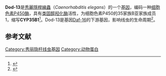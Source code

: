 {{Infobox nonhuman protein
| Name = Cytochrome P450 Dod-13
| image = 
| width = 
| caption = 
| Organism = Caenorhabditis elegans
| TaxID = 6239
| Symbol = Dod-13
| AltSymbols = CYP35B1
| EntrezGene = 178803
| HomoloGene = 116141
| PDB = 
| RefSeqmRNA = NM_001322546
| RefSeqProtein = 
| UniProt = O44650
| Chromosome = V
| EntrezChromosome = 
| GenLoc_start = 3939032
| GenLoc_end = 3941235
}}
'''Dod-13'''是[[秀麗隱桿線蟲|秀麗隱桿線蟲]]（''Caenorhabditis elegans''）的一个[[基因|基因]]，编码一种[[细胞色素P450|细胞色素P450]][[酶|酶]]，具有[[类固醇|类固醇]][[羟化酶|羟化酶]]活性，为细胞色素P450的35家族B亚家族成员1，缩写'''CYP35B1'''<ref>{{cite journal | vauthors = Iser WB, Wilson MA, Wood WH, Becker K, Wolkow CA | title = Co-regulation of the DAF-16 target gene, cyp-35B1/dod-13, by HSF-1 in C. elegans dauer larvae and daf-2 insulin pathway mutants | journal = PLOS ONE | volume = 6 | issue = 3 | pages = e17369 | date = March 2011 | pmid = 21408062 | doi = 10.1371/journal.pone.0017369 | pmc = 3052305 | bibcode = 2011PLoSO...617369I }}</ref>。Dod-13是基因[[Daf-16|Daf-16]]的下游基因，影响线虫的生命周期<ref>{{cite journal | vauthors = Murphy CT, McCarroll SA, Bargmann CI, Fraser A, Kamath RS, Ahringer J, Li H, Kenyon C | display-authors = 6 | title = Genes that act downstream of DAF-16 to influence the lifespan of Caenorhabditis elegans | journal = Nature | volume = 424 | issue = 6946 | pages = 277–83 | date = July 2003 | pmid = 12845331 | doi = 10.1038/nature01789 | bibcode = 2003Natur.424..277M | s2cid = 4424249 }}</ref>。

== 参考文献 ==
<references />
{{Cytochrome P450}}
[[Category:秀丽隐杆线虫基因|Category:秀丽隐杆线虫基因]]
[[Category:动物蛋白|Category:动物蛋白]]